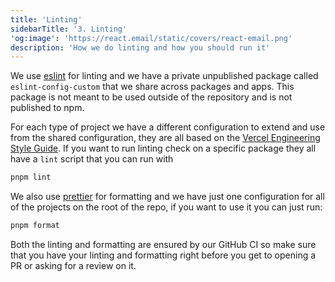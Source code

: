 ```yaml
---
title: 'Linting'
sidebarTitle: '3. Linting'
'og:image': 'https://react.email/static/covers/react-email.png'
description: 'How we do linting and how you should run it'
---
```


We use [eslint](https://eslint.org/) for linting and we have a private unpublished package
called <br/>`eslint-config-custom` that we share across packages and apps. This package is not meant to be
used outside of the repository and is not published to npm.

For each type of project we have a different configuration to extend and use from the shared configuration,
they are all based on the [Vercel Engineering Style Guide](https://github.com/vercel/style-guide).
If you want to run linting check on a specific package they all have a `lint` script that you can run
with

```bash inside of any package, or in the react-email project root
pnpm lint
```

We also use [prettier](https://prettier.io/) for formatting and we have just one configuration
for all of the projects on the root of the repo, if you want to use it you can just run:

```bash react-email project root
pnpm format
```

Both the linting and formatting are ensured by our GitHub CI so make sure that you have your linting 
and formatting right before you get to opening a PR or asking for a review on it.

